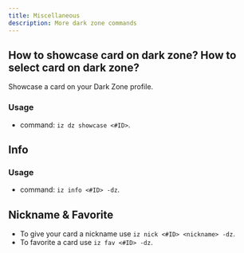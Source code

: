 ```yaml
---
title: Miscellaneous
description: More dark zone commands
---
```


## How to showcase card on dark zone? How to select card on dark zone?
Showcase a card on your Dark Zone profile.

### Usage
- command: `iz dz showcase <#ID>`.

## Info 
### Usage
- command: `iz info <#ID> -dz`.

## Nickname & Favorite
- To give your card a nickname use `iz nick <#ID> <nickname> -dz`.
- To favorite a card use `iz fav <#ID> -dz`.